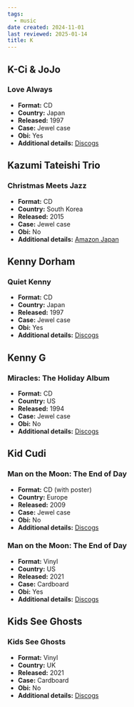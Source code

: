 ```yaml
---
tags:
  - music
date created: 2024-11-01
last reviewed: 2025-01-14
title: K
---
```


## K-Ci & JoJo

### Love Always

- **Format:** CD
- **Country:** Japan
- **Released:** 1997
- **Case:** Jewel case
- **Obi:** Yes
- **Additional details:** [Discogs](https://www.discogs.com/release/6809529-K-Ci-JoJo-Love-Always)

## Kazumi Tateishi Trio

### Christmas Meets Jazz

- **Format:** CD
- **Country:** South Korea
- **Released:** 2015
- **Case:** Jewel case
- **Obi:** No
- **Additional details:** [Amazon Japan](https://www.amazon.co.jp/KAZUMI-TATEISHI-TRIO/dp/B016VL6VD6)

## Kenny Dorham

### Quiet Kenny

- **Format:** CD
- **Country:** Japan
- **Released:** 1997
- **Case:** Jewel case
- **Obi:** Yes
- **Additional details:** [Discogs](https://www.discogs.com/release/24831155-Kenny-Dorham-Quiet-Kenny)

## Kenny G

### Miracles: The Holiday Album

- **Format:** CD
- **Country:** US
- **Released:** 1994
- **Case:** Jewel case
- **Obi:** No
- **Additional details:** [Discogs](https://www.discogs.com/release/2577118-Kenny-G-Miracles-The-Holiday-Album)

## Kid Cudi

### Man on the Moon: The End of Day

- **Format:** CD (with poster)
- **Country:** Europe
- **Released:** 2009
- **Case:** Jewel case
- **Obi:** No
- **Additional details:** [Discogs](https://www.discogs.com/release/2109545-Kid-Cudi-Man-On-The-Moon-The-End-Of-Day)

### Man on the Moon: The End of Day

- **Format:** Vinyl
- **Country:** US
- **Released:** 2021
- **Case:** Cardboard
- **Obi:** Yes
- **Additional details:** [Discogs](https://www.discogs.com/release/17741992-Kid-Cudi-Man-On-The-Moon-The-End-Of-Day)

## Kids See Ghosts

### Kids See Ghosts

- **Format:** Vinyl
- **Country:** UK
- **Released:** 2021
- **Case:** Cardboard
- **Obi:** No
- **Additional details:** [Discogs](https://www.discogs.com/release/19328734-Kids-See-Ghosts-Kids-See-Ghosts)
